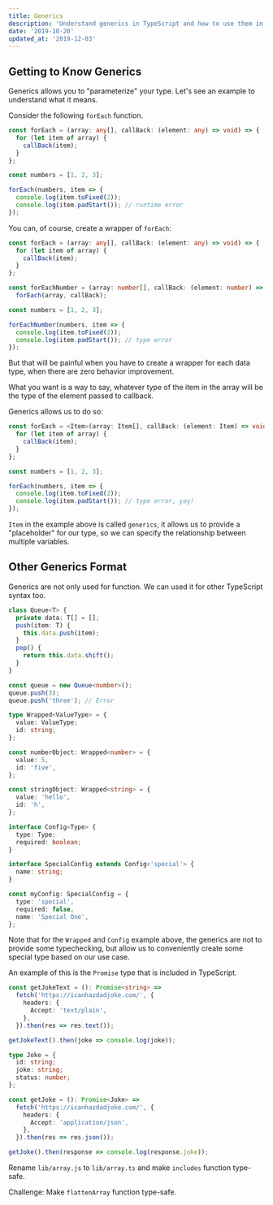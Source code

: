 ```yaml
---
title: Generics
description: 'Understand generics in TypeScript and how to use them in React project.'
date: '2019-10-20'
updated_at: '2019-12-03'
---
```


## Getting to Know Generics

Generics allows you to "parameterize" your type. Let's see an example to understand what it means.

Consider the following `forEach` function.

```ts live
const forEach = (array: any[], callBack: (element: any) => void) => {
  for (let item of array) {
    callBack(item);
  }
};

const numbers = [1, 2, 3];

forEach(numbers, item => {
  console.log(item.toFixed(2));
  console.log(item.padStart()); // runtime error
});
```

You can, of course, create a wrapper of `forEach`:

```ts live
const forEach = (array: any[], callBack: (element: any) => void) => {
  for (let item of array) {
    callBack(item);
  }
};

const forEachNumber = (array: number[], callBack: (element: number) => void) =>
  forEach(array, callBack);

const numbers = [1, 2, 3];

forEachNumber(numbers, item => {
  console.log(item.toFixed(2));
  console.log(item.padStart()); // type error
});
```

But that will be painful when you have to create a wrapper for each data type, when there are zero behavior improvement.

What you want is a way to say, whatever type of the item in the array will be the type of the element passed to callback.

Generics allows us to do so:

```ts live
const forEach = <Item>(array: Item[], callBack: (element: Item) => void) => {
  for (let item of array) {
    callBack(item);
  }
};

const numbers = [1, 2, 3];

forEach(numbers, item => {
  console.log(item.toFixed(2));
  console.log(item.padStart()); // type error, yay!
});
```

`Item` in the example above is called `generics`, it allows us to provide a "placeholder" for our type, so we can specify the relationship between multiple variables.

## Other Generics Format

Generics are not only used for function. We can used it for other TypeScript syntax too.

```ts live
class Queue<T> {
  private data: T[] = [];
  push(item: T) {
    this.data.push(item);
  }
  pop() {
    return this.data.shift();
  }
}

const queue = new Queue<number>();
queue.push(3);
queue.push('three'); // Error

type Wrapped<ValueType> = {
  value: ValueType;
  id: string;
};

const numberObject: Wrapped<number> = {
  value: 5,
  id: 'five',
};

const stringObject: Wrapped<string> = {
  value: 'hello',
  id: 'h',
};

interface Config<Type> {
  type: Type;
  required: boolean;
}

interface SpecialConfig extends Config<'special'> {
  name: string;
}

const myConfig: SpecialConfig = {
  type: 'special',
  required: false,
  name: 'Special One',
};
```

Note that for the `Wrapped` and `Config` example above, the generics are not to provide some typechecking, but allow us to conveniently create some special type based on our use case.

An example of this is the `Promise` type that is included in TypeScript.

```ts live
const getJokeText = (): Promise<string> =>
  fetch('https://icanhazdadjoke.com/', {
    headers: {
      Accept: 'text/plain',
    },
  }).then(res => res.text());

getJokeText().then(joke => console.log(joke));

type Joke = {
  id: string;
  joke: string;
  status: number;
};

const getJoke = (): Promise<Joke> =>
  fetch('https://icanhazdadjoke.com/', {
    headers: {
      Accept: 'application/json',
    },
  }).then(res => res.json());

getJoke().then(response => console.log(response.joke));
```

<Exercise title="Do It: Using Generics">

Rename `lib/array.js` to `lib/array.ts` and make `includes` function type-safe.

Challenge: Make `flattenArray` function type-safe.

</Exercise>